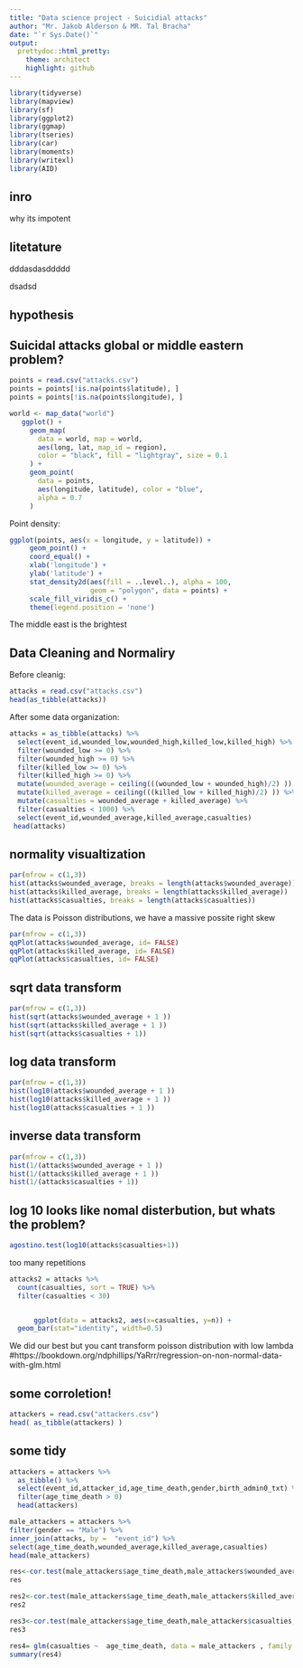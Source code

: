 ```yaml
---
title: "Data science project - Suicidial attacks"
author: "Mr. Jakob Alderson & MR. Tal Bracha"
date: "`r Sys.Date()`"
output:
  prettydoc::html_pretty:
    theme: architect
    highlight: github
---
```


```r
library(tidyverse)
library(mapview)
library(sf)
library(ggplot2)
library(ggmap)
library(tseries)
library(car)
library(moments)
library(writexl)
library(AID)
```


## inro

why its impotent

## litetature 

dddasdasddddd

dsadsd

## hypothesis

## Suicidal attacks global or middle eastern problem?

```r
points = read.csv("attacks.csv")
points = points[!is.na(points$latitude), ]
points = points[!is.na(points$longitude), ]
```

```r

world <- map_data("world")
   ggplot() +
     geom_map(
       data = world, map = world,
       aes(long, lat, map_id = region),
       color = "black", fill = "lightgray", size = 0.1
     ) +
     geom_point(
       data = points,
       aes(longitude, latitude), color = "blue",
       alpha = 0.7
     ) 
```

Point density:
```r
ggplot(points, aes(x = longitude, y = latitude)) + 
     geom_point() + 
     coord_equal() + 
     xlab('longitude') + 
     ylab('latitude') + 
     stat_density2d(aes(fill = ..level..), alpha = 100,
                    geom = "polygon", data = points) + 
     scale_fill_viridis_c() + 
     theme(legend.position = 'none') 
```

The middle east  is the brightest

## Data Cleaning and Normaliry

Before cleanig:

```r
attacks = read.csv("attacks.csv")
head(as_tibble(attacks))
```
 
After some data organization:
```r
attacks = as_tibble(attacks) %>%
  select(event_id,wounded_low,wounded_high,killed_low,killed_high) %>%
  filter(wounded_low >= 0) %>%
  filter(wounded_high >= 0) %>%
  filter(killed_low >= 0) %>%
  filter(killed_high >= 0) %>%
  mutate(wounded_average = ceiling(((wounded_low + wounded_high)/2) )) %>%
  mutate(killed_average = ceiling(((killed_low + killed_high)/2) )) %>% 
  mutate(casualties = wounded_average + killed_average) %>%
  filter(casualties < 1000) %>%
  select(event_id,wounded_average,killed_average,casualties)
 head(attacks)
```

## normality visualtization 

```r
par(mfrow = c(1,3))
hist(attacks$wounded_average, breaks = length(attacks$wounded_average))
hist(attacks$killed_average, breaks = length(attacks$killed_average))
hist(attacks$casualties, breaks = length(attacks$casualties))

```

The data is Poisson distributions, we have a massive possite right skew 

```r
par(mfrow = c(1,3))
qqPlot(attacks$wounded_average, id= FALSE)
qqPlot(attacks$killed_average, id= FALSE)
qqPlot(attacks$casualties, id= FALSE)
```



## sqrt data transform 

```r
par(mfrow = c(1,3))
hist(sqrt(attacks$wounded_average + 1 ))
hist(sqrt(attacks$killed_average + 1 ))
hist(sqrt(attacks$casualties + 1))

```

## log data transform  

```r
par(mfrow = c(1,3))
hist(log10(attacks$wounded_average + 1 ))
hist(log10(attacks$killed_average + 1 ))
hist(log10(attacks$casualties + 1 ))

```

## inverse data transform 
```r
par(mfrow = c(1,3))
hist(1/(attacks$wounded_average + 1 ))
hist(1/(attacks$killed_average + 1 ))
hist(1/(attacks$casualties + 1))

```

## log 10 looks like nomal disterbution, but whats the problem?

```r
agostino.test(log10(attacks$casualties+1))
```

too many repetitions


```r
attacks2 = attacks %>%
  count(casualties, sort = TRUE) %>%
  filter(casualties < 30)


      ggplot(data = attacks2, aes(x=casualties, y=n)) +
  geom_bar(stat="identity", width=0.5)

```

We did our best but you cant transform poisson distribution with low lambda
#https://bookdown.org/ndphillips/YaRrr/regression-on-non-normal-data-with-glm.html

## some corroletion!

```r
attackers = read.csv("attackers.csv") 
head( as_tibble(attackers) )
```

## some tidy
```r
attackers = attackers %>%
  as_tibble() %>%
  select(event_id,attacker_id,age_time_death,gender,birth_admin0_txt) %>%
  filter(age_time_death > 0) 
  head(attackers)
```

```r
male_attackers = attackers %>%
filter(gender == "Male") %>%
inner_join(attacks, by =  "event_id") %>%
select(age_time_death,wounded_average,killed_average,casualties)
head(male_attackers)

```

```r
res<-cor.test(male_attackers$age_time_death,male_attackers$wounded_average, method="kendall")
res
```

```r
res2<-cor.test(male_attackers$age_time_death,male_attackers$killed_average, method="kendall")
res2
```

```r
res3<-cor.test(male_attackers$age_time_death,male_attackers$casualties, method="kendall")
res3
```

```r
res4= glm(casualties ~  age_time_death, data = male_attackers , family = "poisson"	)
summary(res4)
```


